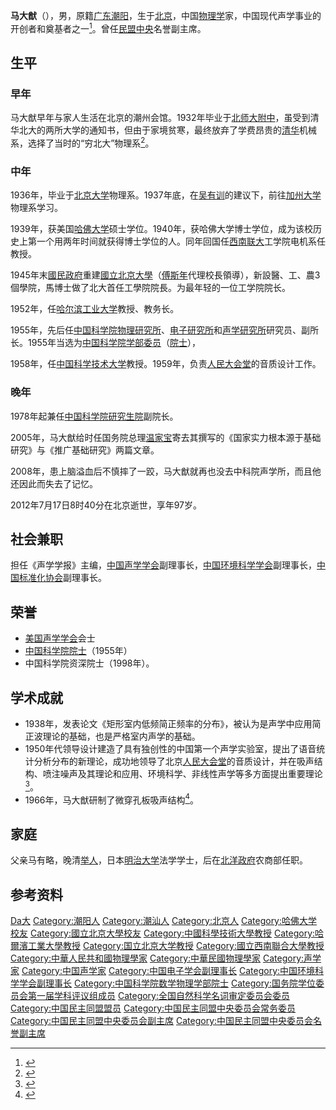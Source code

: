 {{Infobox_Person
| name        = 马大猷
| image       =  
| box_width   = 250px
| occupation  = [[物理学家|物理学家]]、[[教育家|教育家]]
| period      = 
| birth_name  =
| other_names =
| Sex         = 男
| birth_date  = {{birth date|1915|3|1}}
| birth_place = {{ROC-1912}}[[北京|北京]]
| death_date  = {{death date|2012|7|17}}
| death_place = 
| nationality = {{PRC}}
| residence   = 北京
| party       =
| religion    =
| spouse      = 王荣和
| relatives   = 
| education   = 
| past=
{{Infobox_People_CAS
|学部=数学物理学部
|专业=声学
|当选年=1955年
}}
| work =
*《矩形室内低频简正频率的分布》
*《现代声学理论基础》
*《语言信息和语言通信》
*《声学手册》
|awards=
}}
'''马大猷'''（{{bd|1915年|3月1日|2012年|7月17日|catIdx=Ma馬}}），男，原籍[[广东|广东]][[潮阳|潮阳]]，生于[[北京|北京]]，中国[[物理学|物理学]]家，中国现代声学事业的开创者和奠基者之一<ref>{{cite web|language=zh-hans|title=马大猷院士：发展中国声学事业是毕生目标|publisher=《科学时报》|url=http://news.sciencenet.cn/htmlnews/2010/6/232972.shtm|author=张巧玲|date=2010-06-04|accessdate=2010-06-12|archive-date=2021-01-25|archive-url=https://web.archive.org/web/20210125142833/http://news.sciencenet.cn/htmlnews/2010/6/232972.shtm|dead-url=no}}</ref>。曾任[[民盟中央|民盟中央]]名誉副主席。

== 生平 ==
=== 早年 ===
马大猷早年与家人生活在北京的潮州会馆。1932年毕业于[[北师大附中|北师大附中]]，虽受到清华北大的两所大学的通知书，但由于家境贫寒，最终放弃了学费昂贵的[[清华|清华]]机械系，选择了当时的“穷北大”物理系<ref>{{cite web|language=zh-hans|title=骏马谋大略 长啸声自远——记声学宗师马大猷|publisher=北师大附中|url=http://www.bjsdfz.com/readstory.aspx?story=2&article=11|author=|date=|accessdate=2010-06-12|archive-date=2020-08-09|archive-url=https://web.archive.org/web/20200809024918/http://www.bjsdfz.com/readstory.aspx?story=2&article=11|dead-url=no}}</ref>。

=== 中年 ===
1936年，毕业于[[北京大学|北京大学]]物理系。1937年底，在[[吴有训|吴有训]]的建议下，前往[[加州大学|加州大学]]物理系学习。

1939年，获美国[[哈佛大学|哈佛大学]]硕士学位。1940年，获哈佛大学博士学位，成为该校历史上第一个用两年时间就获得博士学位的人。同年回国任[[西南联大|西南联大]]工学院电机系任教授。

1945年末[[國民政府|國民政府]]重建[[國立北京大學|國立北京大學]]（[[傅斯年|傅斯年]]代理校長領導），新設醫、工、農3個學院，馬博士做了北大首任工學院院長。为最年轻的一位工学院院长。

1952年，任[[哈尔滨工业大学|哈尔滨工业大学]]教授、教务长。

1955年，先后任[[中国科学院物理研究所|中国科学院物理研究所]]、[[中国科学院电子研究所|电子研究所]]和[[中国科学院声学研究所|声学研究所]]研究员、副所长。1955年当选为[[中国科学院学部委员|中国科学院学部委员]]（[[院士|院士]]），

1958年，任[[中国科学技术大学|中国科学技术大学]]教授。1959年，负责[[人民大会堂|人民大会堂]]的音质设计工作。

=== 晚年 ===
1978年起兼任[[中国科学院研究生院|中国科学院研究生院]]副院长。

2005年，马大猷给时任国务院总理[[温家宝|温家宝]]寄去其撰写的《国家实力根本源于基础研究》与《推广基础研究》两篇文章。

2008年，患上脑溢血后不慎摔了一跤，马大猷就再也没去中科院声学所，而且他还因此而失去了记忆。

2012年7月17日8时40分在北京逝世，享年97岁。

== 社会兼职 ==
担任《声学学报》主编，[[中国声学学会|中国声学学会]]副理事长，[[中国环境科学学会|中国环境科学学会]]副理事长，[[中国标准化协会|中国标准化协会]]副理事长。

== 荣誉 ==
* [[美国声学学会|美国声学学会]]会士
* [[中国科学院院士|中国科学院院士]]（1955年）
* 中国科学院资深院士（1998年）。

== 学术成就 ==
* 1938年，发表论文《矩形室内低频简正频率的分布》，被认为是声学中应用简正波理论的基础，也是严格室内声学的基础。
* 1950年代领导设计建造了具有独创性的中国第一个声学实验室，提出了语音统计分析分布的新理论，成功地领导了北京[[人民大会堂|人民大会堂]]的音质设计，并在吸声结构、喷注噪声及其理论和应用、环境科学、非线性声学等多方面提出重要理论<ref>{{cite web|language=zh-hans|title=马大猷院士简介|publisher=中国科学院网|url=http://www.ioa.ac.cn/yuanshi/ma.htm|author=|date=|accessdate=2010-06-12|deadurl=yes|archiveurl=https://web.archive.org/web/20090103131310/http://www.ioa.ac.cn/yuanshi/ma.htm|archivedate=2009-01-03}}</ref>。
* 1966年，马大猷研制了微穿孔板吸声结构<ref>{{cite web|language=zh-hans|title=马大猷|publisher=中国科学技术大学档案馆|url=http://arch.ustc.edu.cn/story/mdy.htm|author=张巧玲|date=|accessdate=2010-06-12|archive-date=2005-05-05|archive-url=https://web.archive.org/web/20050505041646/http://arch.ustc.edu.cn/story/mdy.htm|dead-url=no}}</ref>。

== 家庭 ==
父亲马有略，晚清[[举人|举人]]，日本[[明治大学|明治大学]]法学学士，后在[[北洋政府|北洋政府]]农商部任职。

== 参考资料 ==
{{reflist}}

{{中国科学院数学物理学部院士}}
{{国务院学位委员会第一届学科评议组/理学}}
{{Navboxes 
| title  = 马大猷在[[中国民主同盟|中国民主同盟]]的职务
| list1  =
{{中国民主同盟第五届中央委员会}}
{{中国民主同盟第六届中央委员会}}
{{中国民主同盟第七届中央委员会}}
{{中国民主同盟第八届中央委员会}}
{{中国民主同盟第九届中央委员会}}
}}
{{Navboxes
| title  = 马大猷在[[中国电子学会|中国电子学会]]的职务
| list1  =
{{中国电子学会第一届理事会}}
{{中国电子学会第二届理事会}}
}}
{{Navboxes
| title  = 马大猷在[[中国环境科学学会|中国环境科学学会]]的职务
| list1  =
{{中国环境科学学会第一届理事会}}
}}
{{Navboxes 
| title  = 马大猷在[[中国科学技术协会|中国科学技术协会]]的职务
| list1  =
{{中华人民共和国科学技术协会第一届全国委员会}}
}}
{{Navboxes
| title  = 马大猷在[[全国科学技术名词审定委员会|全国科学技术名词审定委员会]]的职务
| list1  =
{{全国自然科学名词审定委员会第一届全国委员会}}
{{全国自然科学名词审定委员会第二届全国委员会}}
{{全国自然科学名词审定委员会第三届全国委员会}}
{{全国科学技术名词审定委员会第四届全国委员会}}
}}

{{Authority control}}

{{DEFAULTSORT:Ma馬}}
[[Category:马姓|Da大]]
[[Category:潮阳人|Category:潮阳人]]
[[Category:潮汕人|Category:潮汕人]]
[[Category:北京人|Category:北京人]]
[[Category:哈佛大学校友|Category:哈佛大学校友]]
[[Category:國立北京大學校友|Category:國立北京大學校友]]
[[Category:中國科學技術大學教授|Category:中國科學技術大學教授]]
[[Category:哈爾濱工業大學教授|Category:哈爾濱工業大學教授]]
[[Category:国立北京大学教授|Category:国立北京大学教授]]
[[Category:國立西南聯合大學教授|Category:國立西南聯合大學教授]]
[[Category:中華人民共和國物理學家|Category:中華人民共和國物理學家]]
[[Category:中華民國物理學家|Category:中華民國物理學家]]
[[Category:声学家|Category:声学家]]
[[Category:中国声学家|Category:中国声学家]]
[[Category:中国电子学会副理事长|Category:中国电子学会副理事长]]
[[Category:中国环境科学学会副理事长|Category:中国环境科学学会副理事长]]
[[Category:中国科学院数学物理学部院士|Category:中国科学院数学物理学部院士]]
[[Category:国务院学位委员会第一届学科评议组成员|Category:国务院学位委员会第一届学科评议组成员]]
[[Category:全国自然科学名词审定委员会委员|Category:全国自然科学名词审定委员会委员]]
[[Category:中国民主同盟盟员|Category:中国民主同盟盟员]]
[[Category:中国民主同盟中央委员会常务委员|Category:中国民主同盟中央委员会常务委员]]
[[Category:中国民主同盟中央委员会副主席|Category:中国民主同盟中央委员会副主席]]
[[Category:中国民主同盟中央委员会名誉副主席|Category:中国民主同盟中央委员会名誉副主席]]